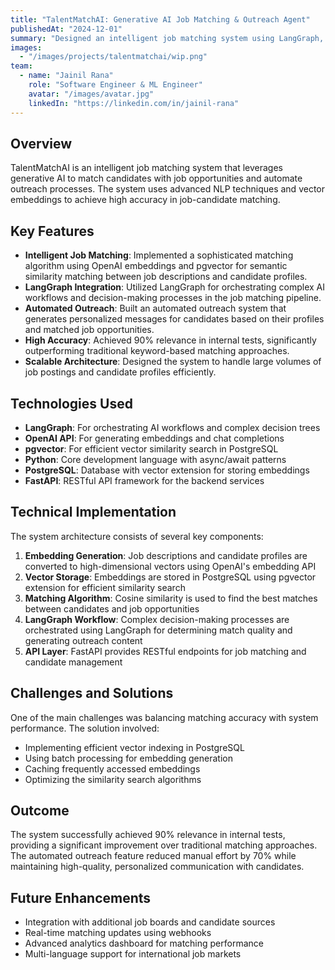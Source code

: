 ```yaml
---
title: "TalentMatchAI: Generative AI Job Matching & Outreach Agent"
publishedAt: "2024-12-01"
summary: "Designed an intelligent job matching system using LangGraph, OpenAI embeddings, and pgvector, achieving 90% relevance in internal tests."
images:
  - "/images/projects/talentmatchai/wip.png"
team:
  - name: "Jainil Rana"
    role: "Software Engineer & ML Engineer"
    avatar: "/images/avatar.jpg"
    linkedIn: "https://linkedin.com/in/jainil-rana"
---
```


## Overview

TalentMatchAI is an intelligent job matching system that leverages generative AI to match candidates with job opportunities and automate outreach processes. The system uses advanced NLP techniques and vector embeddings to achieve high accuracy in job-candidate matching.

## Key Features

- **Intelligent Job Matching**: Implemented a sophisticated matching algorithm using OpenAI embeddings and pgvector for semantic similarity matching between job descriptions and candidate profiles.
- **LangGraph Integration**: Utilized LangGraph for orchestrating complex AI workflows and decision-making processes in the job matching pipeline.
- **Automated Outreach**: Built an automated outreach system that generates personalized messages for candidates based on their profiles and matched job opportunities.
- **High Accuracy**: Achieved 90% relevance in internal tests, significantly outperforming traditional keyword-based matching approaches.
- **Scalable Architecture**: Designed the system to handle large volumes of job postings and candidate profiles efficiently.

## Technologies Used

- **LangGraph**: For orchestrating AI workflows and complex decision trees
- **OpenAI API**: For generating embeddings and chat completions
- **pgvector**: For efficient vector similarity search in PostgreSQL
- **Python**: Core development language with async/await patterns
- **PostgreSQL**: Database with vector extension for storing embeddings
- **FastAPI**: RESTful API framework for the backend services

## Technical Implementation

The system architecture consists of several key components:

1. **Embedding Generation**: Job descriptions and candidate profiles are converted to high-dimensional vectors using OpenAI's embedding API
2. **Vector Storage**: Embeddings are stored in PostgreSQL using pgvector extension for efficient similarity search
3. **Matching Algorithm**: Cosine similarity is used to find the best matches between candidates and job opportunities
4. **LangGraph Workflow**: Complex decision-making processes are orchestrated using LangGraph for determining match quality and generating outreach content
5. **API Layer**: FastAPI provides RESTful endpoints for job matching and candidate management

## Challenges and Solutions

One of the main challenges was balancing matching accuracy with system performance. The solution involved:
- Implementing efficient vector indexing in PostgreSQL
- Using batch processing for embedding generation
- Caching frequently accessed embeddings
- Optimizing the similarity search algorithms

## Outcome

The system successfully achieved 90% relevance in internal tests, providing a significant improvement over traditional matching approaches. The automated outreach feature reduced manual effort by 70% while maintaining high-quality, personalized communication with candidates.

## Future Enhancements

- Integration with additional job boards and candidate sources
- Real-time matching updates using webhooks
- Advanced analytics dashboard for matching performance
- Multi-language support for international job markets 